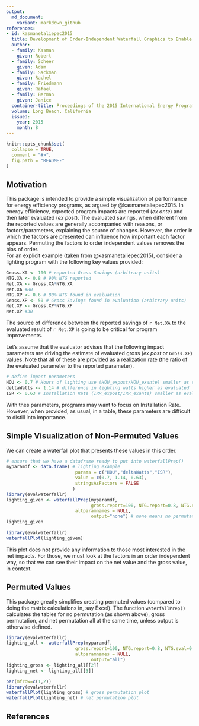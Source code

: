 ```yaml
---
output:
  md_document:
    variant: markdown_github
references:
- id: kasmanetaliepec2015
  title: Development of Order-Independent Waterfall Graphics to Enable Comprehensive Understanding of Impact Evaluation Results
  author:
  - family: Kasman
    given: Robert
  - family: Scheer
    given: Adam  
  - family: Sackman
    given: Rachel
  - family: Friedmann
    given: Rafael
  - family: Berman
    given: Janice
  container-title: Proceedings of the 2015 International Energy Program Evaluation Conference
  volume: Long Beach, California
  issued:
    year: 2015
    month: 8  
---
```


<!-- README.md is generated from README.Rmd. Please edit that file -->

```r
knitr::opts_chunk$set(
  collapse = TRUE,
  comment = "#>",
  fig.path = "README-"
)
```

## Motivation
This package is intended to provide a simple visualization of performance for energy efficiency programs, as argued by @kasmanetaliepec2015. In energy efficiency, expected program impacts are reported (_ex ante_) and then later evaluated (_ex post_). The evaluated savings, when different from the reported values are generally accompanied with reasons, or factors/parameters, explaining the source of changes. However, the order in which the factors are presented can influence how important each factor appears. Permuting the factors to order independent values removes the bias of order.  
For an explicit example (taken from @kasmanetaliepec2015), consider a lighting program with the following key values provided: 
```r
Gross.XA <- 100 # reported Gross Savings (arbitrary units)
NTG.XA <- 0.8 # 90% NTG reported
Net.XA <- Gross.XA*NTG.XA
Net.XA #80
NTG.XP <- 0.6 # 80% NTG found in evaluation
Gross.XP <- 50 # Gross Savings found in evaluation (arbitrary units)
Net.XP <- Gross.XP*NTG.XP
Net.XP #30
```
The source of difference between the reported savings of `r Net.XA` to the evaluated result of `r Net.XP` is going to be critical for program improvements. 

Let's assume that the evaluator advises that the following impact parameters are driving the estimate of evaluated gross (_ex post_ or `Gross.XP`) values. Note that all of these are provided as a realization rate (the ratio of the evaluated parameter to the reported parameter). 
```r
# define impact parameters
HOU <- 0.7 # Hours of lighting use (HOU_expost/HOU_exante) smaller as evaluated
deltaWatts <- 1.14 # difference in lighting watts higher as evaluated
ISR <- 0.63 # Installation Rate (IRR_expost/IRR_exante) smaller as evaluated
```
With thes parameters, programs may want to focus on Installation Rate. However, when provided, as usual, in a table, these parameters are difficult to distill into importance. 

## Simple Visualization of Non-Permuted Values
We can create a waterfall plot that presents these values in this order.

```r
# ensure that we have a dataframe ready to put into waterfallPrep()
myparamdf <- data.frame( # lighting example
                          params = c("HOU","deltaWatts","ISR"),
                          value = c(0.7, 1.14, 0.63),
                          stringsAsFactors = FALSE
                         )
library(evalwaterfallr)
lighting_given <- waterfallPrep(myparamdf, 
                                gross.report=100, NTG.report=0.8, NTG.eval=0.6,
                          altparamnames = NULL,
                                output="none") # none means no permutation
lighting_given
```
```r
library(evalwaterfallr)
waterfallPlot(lighting_given)
```

This plot does not provide any information to those most interested in the net impacts. For those, we must look at the factors in an order independent way, so that we can see their impact on the net value and the gross value, in context.

## Permuted Values
This package greatly simplifies creating permuted values (compared to doing the matrix calculations in, say Excel). The function `waterfallPrep()` calculates the tables for no permutation (as shown above), gross permutation, and net permutation all at the same time, unless output is otherwise defined.
```r
library(evalwaterfallr)
lighting_all <- waterfallPrep(myparamdf, 
                          gross.report=100, NTG.report=0.8, NTG.eval=0.6,
                          altparamnames = NULL,
                                output="all")
lighting_gross <- lighting_all[[2]]
lighting_net <- lighting_all[[3]]
```
```r
par(mfrow=c(1,2))
library(evalwaterfallr)
waterfallPlot(lighting_gross) # gross permutation plot
waterfallPlot(lighting_net) # net permutation plot
```

## References

